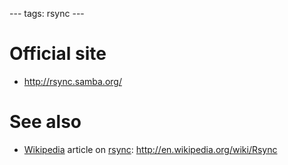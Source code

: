 ---
tags: rsync
---
= Official site =

* http://rsync.samba.org/

= See also =

* [[Wikipedia]] article on [[rsync]]: http://en.wikipedia.org/wiki/Rsync
